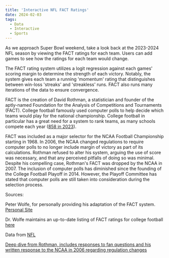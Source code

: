 ```yaml
---
title: 'Interactive NFL FACT Ratings'
date: 2024-02-03
tags: 
  - Data
  - Interactive
  - Sports
---
```



As we approach Super Bowl weekend, take a look back at the 2023-2024 NFL season by viewing the FACT ratings for each team. Users can add games to see how the ratings for each team would change.

The FACT rating system utilizes a logit regression against each games' scoring margin to determine the strength of each victory. Notably, the system gives each team a running 'momentum' rating that distinguishes between win-loss 'streaks' and 'streakless' runs. FACT also runs many iterations of the data to ensure convergence.

FACT is the creation of David Rothman, a statistician and founder of the aptly-named Foundation for the Analysis of Competitions and Tournaments (FACT). College football famously used computer polls to help decide which teams would play for the national championship. College football in particular has a great need for a system to rank teams, as many schools compete each year ([858 in 2023](https://www.ncsasports.org/football/colleges#:~:text=Melvin%20University%20(LA)-,How%20many%20college%20football%20teams%20are%20there%3F,Division%203%2C%20NAIA%20and%20NJCAA.)).

FACT was included as a major selector for the NCAA Football Championship starting in 1968. In 2006, the NCAA changed regulations to require computer polls to no longer include margin of victory as part of its calculations. Rothman refused to alter his system, arguing the use of score was necessary, and that any perceived pitfalls of doing so was minimal. Despite his compelling case, Rothman's FACT was dropped by the NCAA in 2007. The inclusion of computer polls has diminished since the founding of the College Football Playoff in 2014. However, the Playoff Committee has stated that computer polls are still taken into consideration during the selection process.

<Chart />

Sources:

Peter Wolfe, for personally providing his adaptation of the FACT system. [Personal Site](http://prwolfe.bol.ucla.edu/cfootball/)

Dr. Wolfe maintains an up-to-date listing of FACT ratings for college football [here](http://prwolfe.bol.ucla.edu/cfootball/rothman.txt)

Data from [NFL](www.nfl.com)

[Deep dive from Rothman, includes responses to fan questions and his written response to the NCAA in 2006 regarding regulation changes](https://web.archive.org/web/20221205043323/https://wilson.engr.wisc.edu/rsfc/oth_sites/rate/rothman.html)
